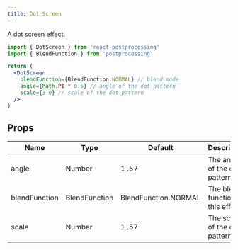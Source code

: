 ```yaml
---
title: Dot Screen
---
```


A dot screen effect.

```jsx
import { DotScreen } from 'react-postprocessing'
import { BlendFunction } from 'postprocessing'

return (
  <DotScreen
    blendFunction={BlendFunction.NORMAL} // blend mode
    angle={Math.PI * 0.5} // angle of the dot pattern
    scale={1.0} // scale of the dot pattern
  />
)
```

<!--
Broken
## Example

<Demo showCode mainFile="/src/App.js" title="Dot Screen" url="vthef" /> -->

## Props

| Name          | Type          | Default              | Description                        |
| ------------- | ------------- | -------------------- | ---------------------------------- |
| angle         | Number        | 1 .57                | The angle of the dot pattern.      |
| blendFunction | BlendFunction | BlendFunction.NORMAL | The blend function of this effect. |
| scale         | Number        | 1 .57                | The scale of the dot pattern.      |
